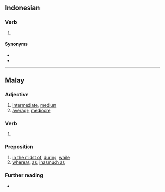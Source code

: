 ==Indonesian==

===Verb===
{{head|id|verb}}

# {{lb|id|auxiliary}} {{non-gloss|[[progressive aspect|Progressive aspect]] without necessarily a final perspective.}}
#: {{ux|id|Dia '''sedang''' kelaparan|She '''is''' starv'''ing''' now}}

====Synonyms====
* {{l|id|pada}}
* {{l|id|lagi}}

----

==Malay==

===Adjective===
{{ms-adj|j=سدڠ}}

# [[intermediate]], [[medium]]
# [[average]], [[mediocre]]

===Verb===
{{ms-verb}}

# {{lb|ms|auxiliary}} {{n-g|Progressive aspect without necessarily a final perspective.}}

===Preposition===
{{head|ms|preposition}}

# [[in the midst of]], [[during]], [[while]]
# [[whereas]], [[as]], [[inasmuch as]]

===Further reading===
* {{R:PRPM}}